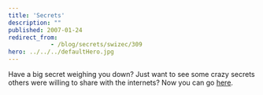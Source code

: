 ```yaml
---
title: 'Secrets'
description: ""
published: 2007-01-24
redirect_from: 
            - /blog/secrets/swizec/309
hero: ../../../defaultHero.jpg
---
```

Have a big secret weighing you down? Just want to see some crazy secrets others were willing to share with the internets? Now you can go [here](http://postsecret.blogspot.com/).

